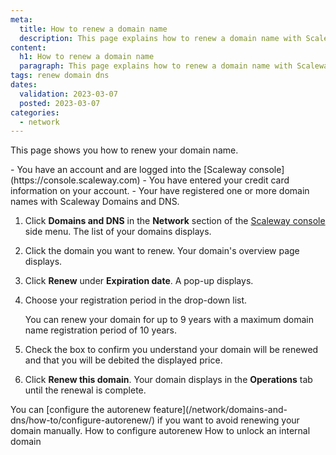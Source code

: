 ```yaml
---
meta:
  title: How to renew a domain name
  description: This page explains how to renew a domain name with Scaleway Domains and DNS.
content:
  h1: How to renew a domain name
  paragraph: This page explains how to renew a domain name with Scaleway Domains and DNS.
tags: renew domain dns
dates:
  validation: 2023-03-07
  posted: 2023-03-07
categories:
  - network
---
```


This page shows you how to renew your domain name.

<Macro id="iam-requirements" />
 
<Message type="requirement">
  - You have an account and are logged into the [Scaleway console](https://console.scaleway.com)
  - You have entered your credit card information on your account.
  - Your have registered one or more domain names with Scaleway Domains and DNS.
</Message>


1. Click **Domains and DNS** in the **Network** section of the [Scaleway console](https://console.scaleway.com) side menu. The list of your domains displays.
2. Click the domain you want to renew. Your domain's overview page displays.
3. Click **Renew** under **Expiration date**. A pop-up displays.
4. Choose your registration period in the drop-down list.

    <Message type="note">
     You can renew your domain for up to 9 years with a maximum domain name registration period of 10 years.
    </Message>
5. Check the box to confirm you understand your domain will be renewed and that you will be debited the displayed price.

    <Lightbox src="scaleway-domains-and-dns-renew-domain.webp" alt="" />
6. Click **Renew this domain**. Your domain displays in the **Operations** tab until the renewal is complete.

<Message type="tip">
 You can [configure the autorenew feature](/network/domains-and-dns/how-to/configure-autorenew/) if you want to avoid renewing your domain manually.
</Message>

<Navigation title="See Also">
  <PreviousButton to="/network/domains-and-dns/how-to/configure-autorenew/">How to configure autorenew</PreviousButton>
  <NextButton to="/network/domains-and-dns/how-to/unlock-internal-domain/">How to unlock an internal domain</NextButton>
</Navigation>